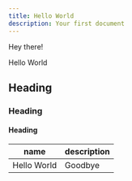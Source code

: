 ```yaml
---
title: Hello World
description: Your first document
---
```


Hey there!

<Callout>Hello World</Callout>

## Heading

<Cards>
  <Card title="Learn more about Next.js" href="https://nextjs.org/docs" />
  <Card title="Learn more about Nopends" href="https://docs.nopends.com" />
</Cards>

### Heading

#### Heading

| name        | description |
| ----------- | ----------- |
| Hello World | Goodbye     |
